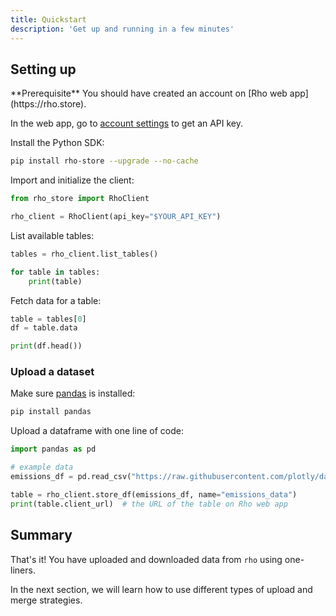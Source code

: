 ```yaml
---
title: Quickstart
description: 'Get up and running in a few minutes'
---
```



## Setting up
<Info>
  **Prerequisite** You should have created an account on [Rho web app](https://rho.store).
</Info>


In the web app, go to [account settings](https://rho.store/app/account) to get an API key.

Install the Python SDK:
```bash
pip install rho-store --upgrade --no-cache
```

Import and initialize the client:
```python main.py
from rho_store import RhoClient

rho_client = RhoClient(api_key="$YOUR_API_KEY")
```

List available tables:
```python main.py
tables = rho_client.list_tables()

for table in tables:
    print(table)
```

Fetch data for a table:
```python main.py
table = tables[0]
df = table.data

print(df.head())
```

### Upload a dataset
Make sure [pandas](https://pandas.pydata.org/) is installed:
```bash
pip install pandas
```

Upload a dataframe with one line of code:
```python main.py
import pandas as pd

# example data
emissions_df = pd.read_csv("https://raw.githubusercontent.com/plotly/datasets/master/Emissions%20Data.csv")

table = rho_client.store_df(emissions_df, name="emissions_data")
print(table.client_url)  # the URL of the table on Rho web app
```

## Summary
That's it! You have uploaded and downloaded data from `rho` using one-liners.

In the next section, we will learn how to use different types of upload and merge strategies.
